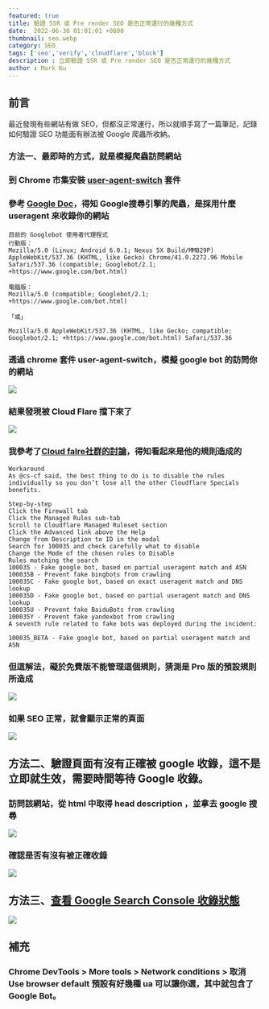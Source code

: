 ```yaml
---
featured: true
title: 驗證 SSR 或 Pre render SEO 是否正常運行的幾種方式
date:  2022-06-30 01:01:01 +0800
thumbnail: seo.webp
category: SEO
tags: ['seo','verify','cloudflare','block']
description : 立即驗證 SSR 或 Pre render SEO 是否正常運行的幾種方式
author : Mark Ku
---
```

## 前言
最近發現有些網站有做 SEO，但都沒正常運行，所以就順手寫了一篇筆記，記錄如何驗證 SEO 功能面有辦法被 Google 爬蟲所收納。

### 方法一、最即時的方式，就是模擬爬蟲訪問網站
### 到 Chrome 市集安裝 [user-agent-switch](https://chrome.google.com/webstore/detail/user-agent-switcher-for-c/djflhoibgkdhkhhcedjiklpkjnoahfmg?hl=zh-TW) 套件

### 參考 [Google Doc](https://developers.google.com/search/blog/2019/10/updating-user-agent-of-googlebot)，得知 Google搜尋引擎的爬蟲，是採用什麼 useragent 來收錄你的網站

```
目前的 Googlebot 使用者代理程式
行動版：
Mozilla/5.0 (Linux; Android 6.0.1; Nexus 5X Build/MMB29P) AppleWebKit/537.36 (KHTML, like Gecko) Chrome/41.0.2272.96 Mobile Safari/537.36 (compatible; Googlebot/2.1; +https://www.google.com/bot.html)

電腦版：
Mozilla/5.0 (compatible; Googlebot/2.1; +https://www.google.com/bot.html)

「或」

Mozilla/5.0 AppleWebKit/537.36 (KHTML, like Gecko; compatible; Googlebot/2.1; +https://www.google.com/bot.html) Safari/537.36
```

### 透過 chrome 套件 user-agent-switch，模擬 google bot 的訪問你的網站
![](https://i.imgur.com/3K3T80i.png)
### 結果發現被 Cloud Flare 擋下來了
![](https://i.imgur.com/LQMIVyW.png)

### 我參考了[Cloud falre社群的討論](https://community.cloudflare.com/t/cloudflare-managed-special-rules-are-blocking-googlebot/82911/14)，得知看起來是他的規則造成的

```
Workaround
As @cs-cf said, the best thing to do is to disable the rules individually so you don’t lose all the other Cloudflare Specials benefits.

Step-by-step
Click the Firewall tab
Click the Managed Rules sub-tab
Scroll to Cloudflare Managed Ruleset section
Click the Advanced link above the Help
Change from Description to ID in the modal
Search for 100035 and check carefully what to disable
Change the Mode of the chosen rules to Disable
Rules matching the search
100035 - Fake google bot, based on partial useragent match and ASN
100035B - Prevent fake bingbots from crawling
100035C - Fake google bot, based on exact useragent match and DNS lookup
100035D - Fake google bot, based on partial useragent match and DNS lookup
100035U - Prevent fake BaiduBots from crawling
100035Y - Prevent fake yandexbot from crawling
A seventh rule related to fake bots was deployed during the incident:

100035_BETA - Fake google bot, based on partial useragent match and ASN
```
### 但這解法，礙於免費版不能管理這個規則，猜測是 Pro 版的預設規則所造成
![](https://i.imgur.com/smFNMo1.png)

### 如果 SEO 正常，就會顯示正常的頁面
![](https://i.imgur.com/TZci26Z.jpg)
## 方法二、驗證頁面有沒有正確被 google 收錄，這不是立即就生效，需要時間等待 Google 收錄。

### 訪問該網站，從 html 中取得 head description ，並拿去 google 搜尋
![](https://i.imgur.com/R4ac5dl.png)

### 確認是否有沒有被正確收錄
![](https://i.imgur.com/55WLOCy.png)

## 方法三、[查看 Google Search Console  收錄狀態](https://search.google.com/search-console/about)
![](https://i.imgur.com/XkLNyOa.png)

## 補充
### Chrome DevTools > More tools > Network conditions > 取消 Use browser default 預設有好幾種 ua 可以讓你選，其中就包含了 Google Bot。
 
